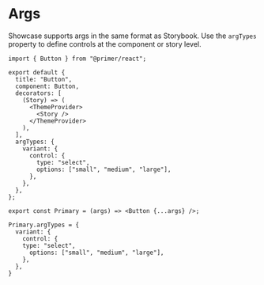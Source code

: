 # Args

Showcase supports args in the same format as Storybook. Use the `argTypes` property to define controls at the component or story level.

```tsx
import { Button } from "@primer/react";

export default {
  title: "Button",
  component: Button,
  decorators: [
    (Story) => (
      <ThemeProvider>
        <Story />
      </ThemeProvider>
    ),
  ],
  argTypes: {
    variant: {
      control: {
        type: "select",
        options: ["small", "medium", "large"],
      },
    },
  },
};

export const Primary = (args) => <Button {...args} />;

Primary.argTypes = {
  variant: {
    control: {
    type: "select",
      options: ["small", "medium", "large"],
    },
  },
}
```

